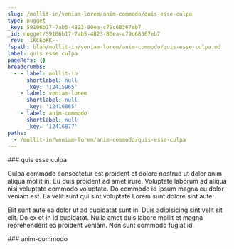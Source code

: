 ```yaml
---
slug: /mollit-in/veniam-lorem/anim-commodo/quis-esse-culpa
type: nugget
_key: 59106b17-7ab5-4823-80ea-c79c68367eb7
_id: nugget/59106b17-7ab5-4823-80ea-c79c68367eb7
_rev: _iKCEoKK--_
fspath: blah/mollit-in/veniam-lorem/anim-commodo/quis-esse-culpa.md
label: quis esse culpa
pageRefs: {}
breadcrumbs:
  - - label: mollit-in
      shortlabel: null
      _key: '12415965'
    - label: veniam-lorem
      shortlabel: null
      _key: '12416865'
    - label: anim-commodo
      shortlabel: null
      _key: '12416877'
paths:
  - /mollit-in/veniam-lorem/anim-commodo/quis-esse-culpa
---
```


<NuggetArea>
<Nugget slug="/mollit-in/veniam-lorem/anim-commodo/quis-esse-culpa" type="nugget" _key="59106b17-7ab5-4823-80ea-c79c68367eb7" _id="nugget/59106b17-7ab5-4823-80ea-c79c68367eb7" _rev="_iKCEoKK--_" fspath="blah/mollit-in/veniam-lorem/anim-commodo/quis-esse-culpa.md" label="quis esse culpa" paths="/mollit-in/veniam-lorem/anim-commodo/quis-esse-culpa">
<NuggetBody>
### quis esse culpa

Culpa commodo consectetur est proident et dolore nostrud ut dolor anim aliqua mollit in. Eu duis proident ad amet irure. Voluptate laborum ad aliqua nisi voluptate commodo voluptate. Do commodo id ipsum magna eu dolor veniam est. Ea velit sunt qui sint voluptate Lorem sunt dolore sint aute.

Elit sunt aute ea dolor ut ad cupidatat sunt in. Duis adipisicing sint velit sit elit. Do ex et in id cupidatat. Nulla amet duis labore mollit et magna reprehenderit ea proident veniam. Non sunt commodo fugiat id.

</NuggetBody>
<Breadcrumbs>
<Crumbs>
<Crumb _key="12415965" label="mollit-in" /><Crumb _key="12416865" label="veniam-lorem" /><Crumb _key="12416877" label="anim-commodo" />
</Crumbs>
</Breadcrumbs>
</Nugget>

<NuggetsInbound>
</NuggetsInbound>
<NuggetsOutbound>
</NuggetsOutbound>
</NuggetArea>
<PassagesInbound>
<Passage direction="inbound" type="passage" _key="12416877" _id="passage/12416877" _rev="_iKCEoKG---" label="anim-commodo" passage="anim-commodo" fspath="blah/mollit-in/veniam-lorem/anim-commodo" paths="/mollit-in/veniam-lorem/anim-commodo" slug="/mollit-in/veniam-lorem/anim-commodo">
<NuggetBody>
### anim-commodo

</NuggetBody>
<Breadcrumbs>
<Crumbs>
<Crumb _key="12415965" label="mollit-in" /><Crumb _key="12416865" label="veniam-lorem" />
</Crumbs>
</Breadcrumbs>
</Passage>

</PassagesInbound>
<PassagesOutbound>
</PassagesOutbound>